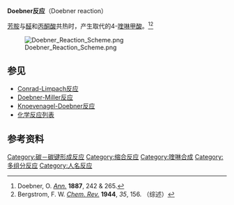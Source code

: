 '''Doebner反应'''（Doebner reaction）

[[芳基|芳]][[胺|胺]]与[[醛|醛]]和[[丙酮酸|丙酮酸]]共热时，产生取代的4-[[喹啉甲酸|喹啉甲酸]]。<ref>Doebner, O. ''[[Ann.|Ann.]]'' '''1887''', 242 & 265.</ref><ref>Bergstrom, F. W. ''[[Chem._Rev.|Chem. Rev.]]'' '''1944''', ''35'', 156. （综述）</ref>

[[Image:Doebner_Reaction_Scheme.png|center]]

==参见==
*[[Conrad-Limpach反应|Conrad-Limpach反应]]
*[[Doebner-Miller反应|Doebner-Miller反应]]
*[[Knoevenagel-Doebner反应|Knoevenagel-Doebner反应]]
*[[化学反应列表|化学反应列表]]

==参考资料==
{{Reflist}}

[[Category:碳－碳键形成反应|Category:碳－碳键形成反应]]
[[Category:缩合反应|Category:缩合反应]]
[[Category:喹啉合成|Category:喹啉合成]]
[[Category:多组分反应|Category:多组分反应]]
[[Category:人名反应|Category:人名反应]]